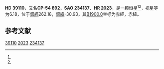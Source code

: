 {{Starbox begin
| name = HD 39110
}}
{{Starbox observe
| epoch = [[J2000.0|J2000.0]]
| constell = {{星座名待查}}<ref name=SIMBAD>{{cite web
 | url=http://simbad.u-strasbg.fr/simbad/sim-id?Ident=HR+2023
 | title =Pulsating variable Star
 | publisher=Centre de Données astronomiques de Strasbourg
 | work=SIMBAD
 | accessdate=2012-07-13}}</ref><ref name=DATA>{{cite web
 | url=http://vizier.u-strasbg.fr/viz-bin/VizieR-5?-out.add=.&-source=5050&-corr=PK=HR&-out.max=9999&HR=2023
 | title=VizieR Detailed Page
 | accessdate=2012-07-13
 | archive-date=2019-02-16
 | archive-url=https://web.archive.org/web/20190216111052/http://vizier.u-strasbg.fr/viz-bin/VizieR-5?-out.add=.&-source=5050&-corr=PK=HR&-out.max=9999&HR=2023
 | dead-url=no
 }}</ref>
| 星官 = 
| ra = {{RA|5|47|13}}<ref name=SIMBAD /><ref name=DATA />
| dec = {{DEC|-54|21|39}}<ref name=SIMBAD /><ref name=DATA />
| appmag_v = 6.18<ref name=SIMBAD /><ref name=DATA />
}}
{{Starbox character
| class = K3III<ref name=SIMBAD /><ref name=DATA />
| b-v = 1.4<ref name=SIMBAD /><ref name=DATA />
| u-b = <ref name=SIMBAD /><ref name=DATA />
| r-i = <ref name=SIMBAD /><ref name=DATA />
| variable = 
}}
{{Starbox astrometry
| radial_v = 
| prop_mo_ra = -3
| parallax = 
| p_error = 
}}
{{Starbox catalog
| names =CP-54 892，[[SAO星表|SAO]] 234137，[[HD星表|HD]] 39110，[[HR星表|HR]] 2023}}
{{Starbox reference |Simbad=HR+2023}}
{{Starbox end}}

'''HD 39110'''，又名'''CP-54 892'''，'''SAO 234137'''、'''HR 2023'''，是一颗恒星<ref name=SIMBAD /><ref name=DATA />，视星等为6.18，位于[[銀道座標系|銀經]]262.18，[[銀道座標系|銀緯]]-30.93，其[[B1900.0|B1900.0]]坐标为赤經{{RA|5|45|12}}，赤緯{{DEC|-54|-30.93|39}}。

== 参考文献 ==
{{reflist}}

{{star-stub}}

[[Category:HD和HDE天體|39110]]
[[Category:HR天體|2023]]
[[Category:SAO天體|234137]]